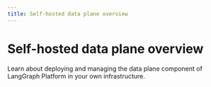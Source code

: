 ```yaml
---
title: Self-hosted data plane overview
---
```


# Self-hosted data plane overview

Learn about deploying and managing the data plane component of LangGraph Platform in your own infrastructure. 